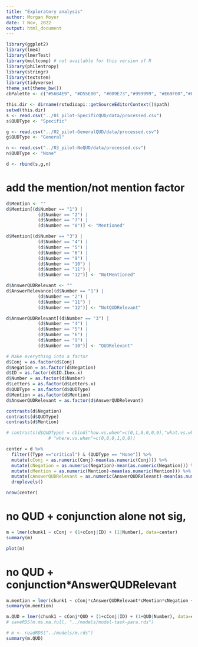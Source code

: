 ```yaml
---
title: "Exploratory analysis"
author: Morgan Moyer
date: 7 Nov, 2022
output: html_document
---
```


```r
library(ggplot2)
library(lme4)
library(lmerTest)
library(multcomp) # not available for this version of R
library(philentropy)
library(stringr)
library(textstem)
library(tidyverse)
theme_set(theme_bw())
cbPalette <- c("#56B4E9", "#D55E00", "#009E73","#999999", "#E69F00","#009E73","#56B4E9", "#D55E00", "#009E73","#999999", "#E69F00","#009E73","#56B4E9", "#D55E00", "#009E73","#999999", "#E69F00","#009E73","#56B4E9", "#D55E00", "#009E73","#999999", "#E69F00","#009E73")
```

```r
this.dir <- dirname(rstudioapi::getSourceEditorContext()$path)
setwd(this.dir)
s <- read.csv("../01_pilot-SpecificQUD/data/processed.csv")
s$QUDType <- "Specific"

g <- read.csv("../02_pilot-GeneralQUD/data/processed.csv")
g$QUDType <- "General"

n <- read.csv("../03_pilot-NoQUD/data/processed.csv")
n$QUDType <- "None"

d <- rbind(s,g,n)
```

# add the mention/not mention factor
```r
d$Mention <- ""
d$Mention[(d$Number == "1") |
            (d$Number == "2") |
            (d$Number == "7") |
            (d$Number == "8")] <- "Mentioned"

d$Mention[(d$Number == "3") |
            (d$Number == "4") |
            (d$Number == "5") |
            (d$Number == "6") |
            (d$Number == "9") |
            (d$Number == "10") |
            (d$Number == "11") |
            (d$Number == "12")] <- "NotMentioned"

d$AnswerQUDRelevant <- ""
d$AnswerRelevance[(d$Number == "1") |
            (d$Number == "2") |
            (d$Number == "11") |
            (d$Number == "12")] <- "NotQUDRelevant"

d$AnswerQUDRelevant[(d$Number == "3") |
            (d$Number == "4") |
            (d$Number == "5") |
            (d$Number == "6") |
            (d$Number == "9") |
            (d$Number == "10")] <- "QUDRelevant"
```


```r
# Make everything into a factor
d$Conj = as.factor(d$Conj)
d$Negation = as.factor(d$Negation)
d$ID = as.factor(d$ID.Ibex.x)
d$Number = as.factor(d$Number)
d$Letters = as.factor(d$Letters.x)
d$QUDType = as.factor(d$QUDType)
d$Mention = as.factor(d$Mention)
d$AnswerQUDRelevant = as.factor(d$AnswerQUDRelevant)

contrasts(d$Negation)
contrasts(d$QUDType)
contrasts(d$Mention)

# contrasts(d$QUDType) = cbind("how.vs.when"=c(0,1,0,0,0,0),"what.vs.when"=c(1,0,0,0,0,0),
                # "where.vs.when"=c(0,0,0,1,0,0))
```

```r
center = d %>%
  filter((Type =="critical") & (QUDType == "None")) %>%
  mutate(cConj = as.numeric(Conj)-mean(as.numeric(Conj))) %>%
  mutate(cNegation = as.numeric(Negation)-mean(as.numeric(Negation))) %>%
  mutate(cMention = as.numeric(Mention)-mean(as.numeric(Mention))) %>%
  mutate(cAnswerQUDRelevant = as.numeric(AnswerQUDRelevant)-mean(as.numeric(AnswerQUDRelevant))) %>%
  droplevels()

nrow(center)
```

# no QUD + conjunction alone not sig,
```r

m = lmer(chunk1 ~ cConj + (1+cConj|ID) + (1|Number), data=center)
summary(m)
```

```r
plot(m)
```


# no QUD + conjunction*AnswerQUDRelevant
```r
m.mention = lmer(chunk1 ~ cConj*cAnswerQUDRelevant*cMention*cNegation + (1+cConj+cAnswerQUDRelevant+cMention+cNegation|ID) + (1|Number), data=center)
summary(m.mention)
```


```r

m.QUD = lmer(chunk1 ~ cConj*QUD + (1+cConj|ID) + (1+QUD|Number), data=center)
# saveRDS(m.ms.ma.full, "../models/model-task-para.rds")

# m <- readRDS("../models/m.rds")
summary(m.QUD)

```
